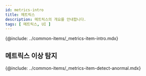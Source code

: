 ```yaml
---
id: metrics-intro
title: 메트릭스
description: 메트릭스의 개요를 안내합니다. 
tags: [ 메트릭스, UI ]
---
```


{@include: ../common-items/_metrics-item-intro.mdx}

## 메트릭스 이상 탐지

{@include: ../common-items/_metrics-item-detect-anormal.mdx} 